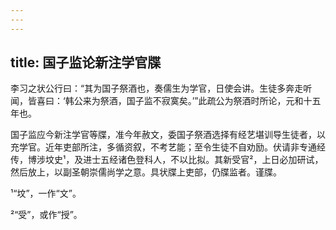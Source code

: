 ```yaml
---
---
---
```

title: 国子监论新注学官牒
---







李习之状公行曰：“其为国子祭酒也，奏儒生为学官，日使会讲。生徒多奔走听闻，皆喜曰：‘韩公来为祭酒，国子监不寂寞矣。’”此疏公为祭酒时所论，元和十五年也。

国子监应今新注学官等牒，准今年赦文，委国子祭酒选择有经艺堪训导生徒者，以充学官。近年吏部所注，多循资叙，不考艺能；至令生徒不自劝励。伏请非专通经传，博涉坟史¹，及进士五经诸色登科人，不以比拟。其新受官²，上日必加研试，然后放上，以副圣朝崇儒尚学之意。具状牒上吏部，仍牒监者。谨牒。

¹“坟”，一作“文”。

²“受”，或作“授”。